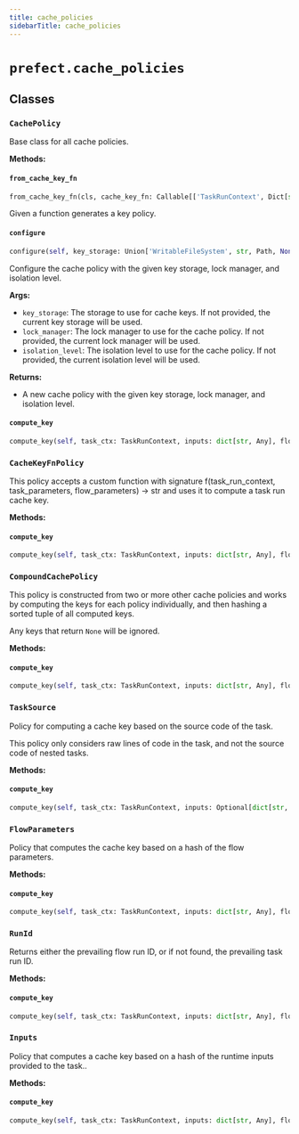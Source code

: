 ```yaml
---
title: cache_policies
sidebarTitle: cache_policies
---
```


# `prefect.cache_policies`

## Classes

### `CachePolicy` <sup><a href="https://github.com/prefecthq/prefect/blob/main/src/prefect/cache_policies.py#L46" target="_blank"><Icon icon="github" style="width: 14px; height: 14px;" /></a></sup>


Base class for all cache policies.


**Methods:**

#### `from_cache_key_fn` <sup><a href="https://github.com/prefecthq/prefect/blob/main/src/prefect/cache_policies.py#L60" target="_blank"><Icon icon="github" style="width: 14px; height: 14px;" /></a></sup>

```python
from_cache_key_fn(cls, cache_key_fn: Callable[['TaskRunContext', Dict[str, Any]], Optional[str]]) -> 'CacheKeyFnPolicy'
```

Given a function generates a key policy.


#### `configure` <sup><a href="https://github.com/prefecthq/prefect/blob/main/src/prefect/cache_policies.py#L68" target="_blank"><Icon icon="github" style="width: 14px; height: 14px;" /></a></sup>

```python
configure(self, key_storage: Union['WritableFileSystem', str, Path, None] = None, lock_manager: Optional['LockManager'] = None, isolation_level: Union[Literal['READ_COMMITTED', 'SERIALIZABLE'], 'IsolationLevel', None] = None) -> Self
```

Configure the cache policy with the given key storage, lock manager, and isolation level.

**Args:**
- `key_storage`: The storage to use for cache keys. If not provided,
the current key storage will be used.
- `lock_manager`: The lock manager to use for the cache policy. If not provided,
the current lock manager will be used.
- `isolation_level`: The isolation level to use for the cache policy. If not provided,
the current isolation level will be used.

**Returns:**
- A new cache policy with the given key storage, lock manager, and isolation level.


#### `compute_key` <sup><a href="https://github.com/prefecthq/prefect/blob/main/src/prefect/cache_policies.py#L99" target="_blank"><Icon icon="github" style="width: 14px; height: 14px;" /></a></sup>

```python
compute_key(self, task_ctx: TaskRunContext, inputs: dict[str, Any], flow_parameters: dict[str, Any], **kwargs: Any) -> Optional[str]
```

### `CacheKeyFnPolicy` <sup><a href="https://github.com/prefecthq/prefect/blob/main/src/prefect/cache_policies.py#L155" target="_blank"><Icon icon="github" style="width: 14px; height: 14px;" /></a></sup>


This policy accepts a custom function with signature f(task_run_context, task_parameters, flow_parameters) -> str
and uses it to compute a task run cache key.


**Methods:**

#### `compute_key` <sup><a href="https://github.com/prefecthq/prefect/blob/main/src/prefect/cache_policies.py#L166" target="_blank"><Icon icon="github" style="width: 14px; height: 14px;" /></a></sup>

```python
compute_key(self, task_ctx: TaskRunContext, inputs: dict[str, Any], flow_parameters: dict[str, Any], **kwargs: Any) -> Optional[str]
```

### `CompoundCachePolicy` <sup><a href="https://github.com/prefecthq/prefect/blob/main/src/prefect/cache_policies.py#L178" target="_blank"><Icon icon="github" style="width: 14px; height: 14px;" /></a></sup>


This policy is constructed from two or more other cache policies and works by computing the keys
for each policy individually, and then hashing a sorted tuple of all computed keys.

Any keys that return `None` will be ignored.


**Methods:**

#### `compute_key` <sup><a href="https://github.com/prefecthq/prefect/blob/main/src/prefect/cache_policies.py#L205" target="_blank"><Icon icon="github" style="width: 14px; height: 14px;" /></a></sup>

```python
compute_key(self, task_ctx: TaskRunContext, inputs: dict[str, Any], flow_parameters: dict[str, Any], **kwargs: Any) -> Optional[str]
```

### `TaskSource` <sup><a href="https://github.com/prefecthq/prefect/blob/main/src/prefect/cache_policies.py#L278" target="_blank"><Icon icon="github" style="width: 14px; height: 14px;" /></a></sup>


Policy for computing a cache key based on the source code of the task.

This policy only considers raw lines of code in the task, and not the source code of nested tasks.


**Methods:**

#### `compute_key` <sup><a href="https://github.com/prefecthq/prefect/blob/main/src/prefect/cache_policies.py#L285" target="_blank"><Icon icon="github" style="width: 14px; height: 14px;" /></a></sup>

```python
compute_key(self, task_ctx: TaskRunContext, inputs: Optional[dict[str, Any]], flow_parameters: Optional[dict[str, Any]], **kwargs: Any) -> Optional[str]
```

### `FlowParameters` <sup><a href="https://github.com/prefecthq/prefect/blob/main/src/prefect/cache_policies.py#L307" target="_blank"><Icon icon="github" style="width: 14px; height: 14px;" /></a></sup>


Policy that computes the cache key based on a hash of the flow parameters.


**Methods:**

#### `compute_key` <sup><a href="https://github.com/prefecthq/prefect/blob/main/src/prefect/cache_policies.py#L312" target="_blank"><Icon icon="github" style="width: 14px; height: 14px;" /></a></sup>

```python
compute_key(self, task_ctx: TaskRunContext, inputs: dict[str, Any], flow_parameters: dict[str, Any], **kwargs: Any) -> Optional[str]
```

### `RunId` <sup><a href="https://github.com/prefecthq/prefect/blob/main/src/prefect/cache_policies.py#L325" target="_blank"><Icon icon="github" style="width: 14px; height: 14px;" /></a></sup>


Returns either the prevailing flow run ID, or if not found, the prevailing task
run ID.


**Methods:**

#### `compute_key` <sup><a href="https://github.com/prefecthq/prefect/blob/main/src/prefect/cache_policies.py#L331" target="_blank"><Icon icon="github" style="width: 14px; height: 14px;" /></a></sup>

```python
compute_key(self, task_ctx: TaskRunContext, inputs: dict[str, Any], flow_parameters: dict[str, Any], **kwargs: Any) -> Optional[str]
```

### `Inputs` <sup><a href="https://github.com/prefecthq/prefect/blob/main/src/prefect/cache_policies.py#L347" target="_blank"><Icon icon="github" style="width: 14px; height: 14px;" /></a></sup>


Policy that computes a cache key based on a hash of the runtime inputs provided to the task..


**Methods:**

#### `compute_key` <sup><a href="https://github.com/prefecthq/prefect/blob/main/src/prefect/cache_policies.py#L354" target="_blank"><Icon icon="github" style="width: 14px; height: 14px;" /></a></sup>

```python
compute_key(self, task_ctx: TaskRunContext, inputs: dict[str, Any], flow_parameters: dict[str, Any], **kwargs: Any) -> Optional[str]
```
